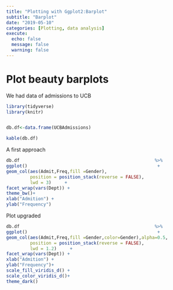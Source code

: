 ```yaml
---
title: "Plotting with Ggplot2:Barplot"
subtitle: "Barplot"
date: "2019-05-10"
categories: [Plotting, data analysis]
execute:
  echo: false
  message: false
  warning: false
---
```


# Plot beauty barplots

We had data of admissions to UCB

```r
library(tidyverse)
library(knitr)


db.df<-data.frame(UCBAdmissions)

kable(db.df)

```

A first approach

```r

db.df                                                   %>% 
ggplot()                                                 +
geom_col(aes(Admit,Freq,fill =Gender),
         position = position_stack(reverse = FALSE),
         lwd = 3)     +
facet_wrap(vars(Dept)) +
theme_bw()+
xlab("Admition") +
ylab("Frequency")


```

Plot upgraded

```r

db.df                                                   %>% 
ggplot()                                                 +
geom_col(aes(Admit,Freq,fill =Gender,color=Gender),alpha=0.5,
         position = position_stack(reverse = FALSE),
         lwd = 1.2)     +
facet_wrap(vars(Dept)) +
xlab("Admition") +
ylab("Frequency")+
scale_fill_viridis_d() +
scale_color_viridis_d()+
theme_dark()

```
